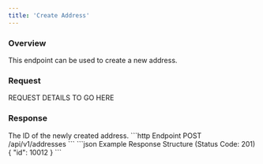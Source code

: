 ```yaml
---
title: 'Create Address'
---
```


### Overview

This endpoint can be used to create a new address.

### Request

REQUEST DETAILS TO GO HERE

### Response

<ResponseField name="id" type="integer" required>
    The ID of the newly created address.
</ResponseField>

<RequestExample>
    ```http Endpoint
    POST /api/v1/addresses
    ```
</RequestExample>

<ResponseExample>
    ```json Example Response Structure (Status Code: 201)
    {
        "id": 10012
    }
    ```
</ResponseExample>